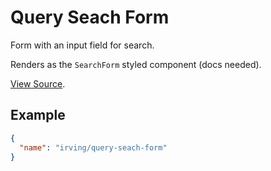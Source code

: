 <Meta title="WordPress Components|Query Seach Form" />

# Query Seach Form
Form with an input field for search.

Renders as the `SearchForm` styled component (docs needed).

[View Source](https://github.com/alleyinteractive/wp-irving/tree/master/inc/components/components/query-seach-form).

## Example
```json
{
  "name": "irving/query-seach-form"
}
```
